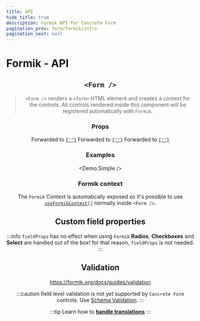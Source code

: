 ```yaml
---
title: API
hide_title: true
description: Formik API for Concrete Form
pagination_prev: form/formik/intro
pagination_next: null
---
```



<!-- docusaurus do not support css import from node_modules -->
<style type="text/css"> { ConcreteFormStyles } </style>

# Formik - API

<Header />

## `<Form />`

> `<Form />` renders a `<form>` HTML element and creates a context for the controls. All controls rendered inside this component will be registered automatically with `Formik`.

### Props

<Props>
  <Prop icon="formik.png" name="initialValues" type="object" required>
    Forwarded to <a href="https://formik.org/docs/api/formik#initialvalues-values" target="_blank"><code>{'<Formik />'}</code></a>
  </Prop>

  <Prop icon="formik.png" name="onSubmit" type="function">
    Forwarded to <a href="https://formik.org/docs/api/formik#onsubmit-values-values-formikbag-formikbag--void--promiseany" target="_blank"><code>{'<Formik />'}</code></a>
  </Prop>

  <Prop icon="formik.png" name="formikProps" type="object">
    Forwarded to <a href="https://formik.org/docs/api/formik" target="_blank"><code>{'<Formik {...formikProps} />'}</code></a>
  </Prop>

  <Divider />
  <CommonFormProps />
</Props>

### Examples
<Demo.Simple />

### Formik context

The `Formik` Context is automatically exposed so it's possible to use [`useFormikContext()`](https://formik.org/docs/api/useFormikContext) normally inside `<Form />`.

## Custom field properties

:::info `fieldProps` has no effect when using `Formik`
**Radios**, **Checkboxes** and **Select** are handled out of the box! for that reason, `fieldProps` is not needed.
:::

## Validation
https://formik.org/docs/guides/validation

:::caution
field level validation is not yet supported by `Concrete Form` controls. Use [Schema Validation](https://formik.org/docs/guides/validation#validationschema).
:::

:::tip
Learn how to **[handle translations](/docs/translations)**
:::
